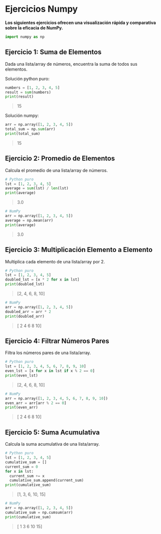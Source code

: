 # Ejercicios Numpy

**Los siguientes ejercicios ofrecen una visualización rápida y comparativa sobre la eficacia de NumPy.**

```python
import numpy as np
```

## Ejercicio 1: Suma de Elementos
Dada una lista/array de números, encuentra la suma de todos sus elementos.

Solución python puro:


```python
numbers = [1, 2, 3, 4, 5]
result = sum(numbers)
print(result)
```

> 15


Solución numpy:


```python
arr = np.array([1, 2, 3, 4, 5])
total_sum = np.sum(arr)
print(total_sum)
```

> 15


## Ejercicio 2: Promedio de Elementos
Calcula el promedio de una lista/array de números.


```python
# Python puro
lst = [1, 2, 3, 4, 5]
average = sum(lst) / len(lst)
print(average)
```

> 3.0



```python
# NumPy
arr = np.array([1, 2, 3, 4, 5])
average = np.mean(arr)
print(average)
```

> 3.0


## Ejercicio 3: Multiplicación Elemento a Elemento
Multiplica cada elemento de una lista/array por 2.


```python
# Python puro
lst = [1, 2, 3, 4, 5]
doubled_lst = [x * 2 for x in lst]
print(doubled_lst)
```

> [2, 4, 6, 8, 10]



```python
# NumPy
arr = np.array([1, 2, 3, 4, 5])
doubled_arr = arr * 2
print(doubled_arr)
```

> [ 2  4  6  8 10]


## Ejercicio 4: Filtrar Números Pares
Filtra los números pares de una lista/array.


```python
# Python puro
lst = [1, 2, 3, 4, 5, 6, 7, 8, 9, 10]
even_lst = [x for x in lst if x % 2 == 0]
print(even_lst)
```

> [2, 4, 6, 8, 10]



```python
# NumPy
arr = np.array([1, 2, 3, 4, 5, 6, 7, 8, 9, 10])
even_arr = arr[arr % 2 == 0]
print(even_arr)
```

> [ 2  4  6  8 10]


## Ejercicio 5: Suma Acumulativa
Calcula la suma acumulativa de una lista/array.


```python
# Python puro
lst = [1, 2, 3, 4, 5]
cumulative_sum = []
current_sum = 0
for x in lst:
  current_sum += x
  cumulative_sum.append(current_sum)
print(cumulative_sum)
```

> [1, 3, 6, 10, 15]



```python
# NumPy
arr = np.array([1, 2, 3, 4, 5])
cumulative_sum = np.cumsum(arr)
print(cumulative_sum)
```

> [ 1  3  6 10 15]

